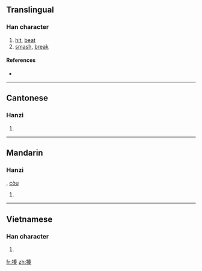 ==Translingual==

===Han character===
{{Han char|rn=64|rad=手|as=09|sn=12|four=5503<sub>4</sub>|canj=手手大大 (QQKK)}}

# [[hit]], [[beat]]
# [[smash]], [[break]]

====References====
* {{Han ref|kx=0441.150|dkj=12337|dj=0792.100|hdz=31911.040|uh=63CD|ud=25549|bh=B47E|bd=46206}}

----

==Cantonese==

===Hanzi===
{{yue-hanzi|jyut=|y=jau3}}

# {{defn|Cantonese|sort=手09}}

----

==Mandarin==

===Hanzi===
{{cmn-hanzi|pin=[[zòu]] ([[zou4]])|wg=tsou<sup>4</sup>}}, [[còu]]

# {{defn|Mandarin|sort=手09}}

----

==Vietnamese==

===Han character===
{{vi-hantu|[[tấu]], [[tẩu]]|rs=手09}}

# {{defn|Vietnamese|sort=手09}}

[[fr:揍]]
[[zh:揍]]
